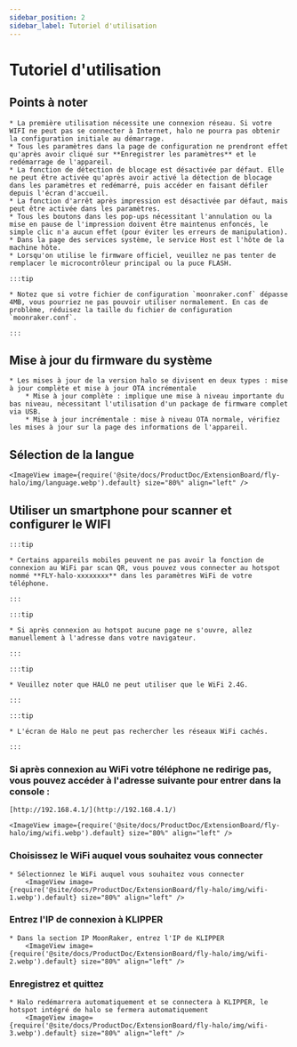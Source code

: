 ```yaml
---
sidebar_position: 2
sidebar_label: Tutoriel d'utilisation
---
```






# Tutoriel d'utilisation

## Points à noter

    * La première utilisation nécessite une connexion réseau. Si votre WIFI ne peut pas se connecter à Internet, halo ne pourra pas obtenir la configuration initiale au démarrage.
    * Tous les paramètres dans la page de configuration ne prendront effet qu'après avoir cliqué sur **Enregistrer les paramètres** et le redémarrage de l'appareil.
    * La fonction de détection de blocage est désactivée par défaut. Elle ne peut être activée qu'après avoir activé la détection de blocage dans les paramètres et redémarré, puis accéder en faisant défiler depuis l'écran d'accueil.
    * La fonction d'arrêt après impression est désactivée par défaut, mais peut être activée dans les paramètres.
    * Tous les boutons dans les pop-ups nécessitant l'annulation ou la mise en pause de l'impression doivent être maintenus enfoncés, le simple clic n'a aucun effet (pour éviter les erreurs de manipulation).
    * Dans la page des services système, le service Host est l'hôte de la machine hôte.
    * Lorsqu'on utilise le firmware officiel, veuillez ne pas tenter de remplacer le microcontrôleur principal ou la puce FLASH.

    :::tip

    * Notez que si votre fichier de configuration `moonraker.conf` dépasse 4MB, vous pourriez ne pas pouvoir utiliser normalement. En cas de problème, réduisez la taille du fichier de configuration `moonraker.conf`.

    :::

## Mise à jour du firmware du système

    * Les mises à jour de la version halo se divisent en deux types : mise à jour complète et mise à jour OTA incrémentale
        * Mise à jour complète : implique une mise à niveau importante du bas niveau, nécessitant l'utilisation d'un package de firmware complet via USB.
        * Mise à jour incrémentale : mise à niveau OTA normale, vérifiez les mises à jour sur la page des informations de l'appareil.

## Sélection de la langue

    <ImageView image={require('@site/docs/ProductDoc/ExtensionBoard/fly-halo/img/language.webp').default} size="80%" align="left" />

## Utiliser un smartphone pour scanner et configurer le WIFI

    :::tip

    * Certains appareils mobiles peuvent ne pas avoir la fonction de connexion au WiFi par scan QR, vous pouvez vous connecter au hotspot nommé **FLY-halo-xxxxxxxx** dans les paramètres WiFi de votre téléphone.

    :::

    :::tip

    * Si après connexion au hotspot aucune page ne s'ouvre, allez manuellement à l'adresse dans votre navigateur.

    :::

    :::tip

    * Veuillez noter que HALO ne peut utiliser que le WiFi 2.4G.

    :::

    :::tip

    * L'écran de Halo ne peut pas rechercher les réseaux WiFi cachés.

    :::

### Si après connexion au WiFi votre téléphone ne redirige pas, vous pouvez accéder à l'adresse suivante pour entrer dans la console :

    [http://192.168.4.1/](http://192.168.4.1/)

    <ImageView image={require('@site/docs/ProductDoc/ExtensionBoard/fly-halo/img/wifi.webp').default} size="80%" align="left" />

### Choisissez le WiFi auquel vous souhaitez vous connecter

    * Sélectionnez le WiFi auquel vous souhaitez vous connecter
        <ImageView image={require('@site/docs/ProductDoc/ExtensionBoard/fly-halo/img/wifi-1.webp').default} size="80%" align="left" />


### Entrez l'IP de connexion à KLIPPER

    * Dans la section IP MoonRaker, entrez l'IP de KLIPPER
        <ImageView image={require('@site/docs/ProductDoc/ExtensionBoard/fly-halo/img/wifi-2.webp').default} size="80%" align="left" />


### Enregistrez et quittez

    * Halo redémarrera automatiquement et se connectera à KLIPPER, le hotspot intégré de halo se fermera automatiquement
        <ImageView image={require('@site/docs/ProductDoc/ExtensionBoard/fly-halo/img/wifi-3.webp').default} size="80%" align="left" />